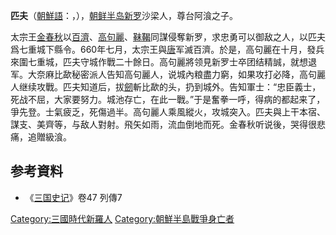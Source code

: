 '''匹夫'''（[[朝鮮語|朝鮮語]]：{{lang|ko|'''필부'''}}，{{bd|？||660年||catIdx=P}}），[[朝鲜半岛|朝鲜半岛]][[新罗|新罗]]沙梁人，尊台阿湌之子。

太宗王[[金春秋|金春秋]]以[[百濟|百濟]]、[[高句麗|高句麗]]、[[靺鞨|靺鞨]]同謀侵奪新罗，求忠勇可以御敌之人，以匹夫爲七重城下縣令。660年七月，太宗王與[[唐|唐]]军滅百濟。於是，高句麗在十月，發兵來圍七重城，匹夫守城作戰二十餘日。高句麗將领見新罗士卒团结精誠，就想退军。大奈麻比歃秘密派人告知高句麗人，说城內粮盡力窮，如果攻打必降，高句麗人继续攻戰。匹夫知道后，拔[[劒|劒]]斬比歃的头，扔到城外。告知軍士：“忠臣義士，死战不屈，大家要努力。城池存亡，在此一戰。”于是奮拳一呼，得病的都起来了，爭先登。士氣疲乏，死傷過半。高句麗人乘風縱火，攻城突入。匹夫與上干本宿、謀支、美齊等，与敌人對射。飛矢如雨，流血倒地而死。金春秋听说後，哭得很悲痛，追贈級湌。

== 参考資料 ==
*《[[三国史记|三国史记]]》卷47 列傳7

{{DEFAULTSORT:P}}
[[Category:三國時代新羅人|Category:三國時代新羅人]]
[[Category:朝鮮半島戰爭身亡者|Category:朝鮮半島戰爭身亡者]]